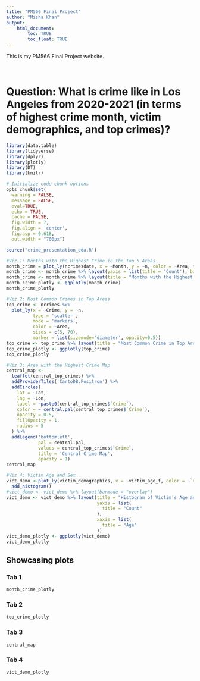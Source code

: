 ```yaml
---
title: "PM566 Final Project"
author: "Misha Khan"
output: 
    html_document:
        toc: TRUE
        toc_float: TRUE
---
```


This is my PM566 Final Project website.

<br>

# Question: What is crime like in Los Angeles from 2020-2021 (in terms of highest crime month, victim demographics, and top crimes)?

```r
library(data.table)
library(tidyverse)
library(dplyr)
library(plotly)
library(DT)
library(knitr)

# Initialize code chunk options
opts_chunk$set(
  warning = FALSE,
  message = FALSE,
  eval=TRUE,
  echo = TRUE,
  cache = FALSE,
  fig.width = 7, 
  fig.align = 'center',
  fig.asp = 0.618,
  out.width = "700px")

```

```r
source("crime_presentation_eda.R")

#Viz 1: Months with the Highest Crime in the Top 5 Areas
month_crime = plot_ly(ncrimesdate, x = ~Month, y = ~n, color = ~Area, type = "bar")
month_crime <- month_crime %>% layout(yaxis = list(title = 'Count'), barmode = 'stack')
month_crime <- month_crime %>% layout(title = "Months with the Highest Crime in the Top 5 Areas")
month_crime_plotly <- ggplotly(month_crime)
month_crime_plotly 

#Viz 2: Most Common Crimes in Top Areas
top_crime <- ncrimes %>% 
  plot_ly(x = ~Crime, y = ~n,
          type = 'scatter',
          mode = 'markers',
          color = ~Area,
          sizes = c(5, 70),
          marker = list(sizemode='diameter', opacity=0.5))
top_crime <- top_crime %>% layout(title = "Most Common Crime in Top Areas")
top_crime_plotly <- ggplotly(top_crime)
top_crime_plotly

#Viz 3: Area with the Highest Crime Map
central_map <- 
  leaflet(central_top_crimes) %>%  
  addProviderTiles('CartoDB.Positron') %>% 
  addCircles(
    lat = ~Lat, 
    lng = ~Lon,
    label = ~paste0(central_top_crimes$`Crime`),
    color = ~ central.pal(central_top_crimes$`Crime`),
    opacity = 0.5,
    fillOpacity = 1,
    radius = 5
  ) %>%
  addLegend('bottomleft', 
            pal = central.pal,  
            values = central_top_crimes$`Crime`,
            title = 'Central Crime Map', 
            opacity = 1)
central_map

#Viz 4: Victim Age and Sex
vict_demo <-plot_ly(victim_demographics, x = ~victim_age_f, color = ~`Victim Sex`) %>%
  add_histogram()
#vict_demo <- vict_demo %>% layout(barmode = "overlay")
vict_demo <- vict_demo %>% layout(title = "Histogram of Victim's Age and Gender",
                                  yaxis = list(
                                    title = "Count"
                                  ),
                                  xaxis = list(
                                    title = "Age"
                                  ))
vict_demo_plotly <- ggplotly(vict_demo)
vict_demo_plotly

```

## Showcasing plots {.tabset}

### Tab 1

```r
month_crime_plotly 
```  

### Tab 2

```r
top_crime_plotly 
```

### Tab 3
```r
central_map
```

### Tab 4
```r
vict_demo_plotly
```
## {-}
